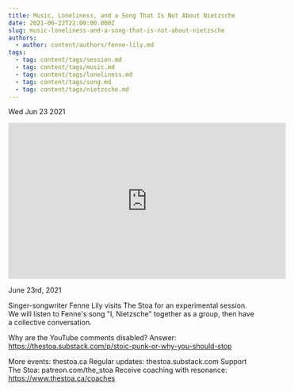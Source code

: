 ```yaml
---
title: Music, Loneliness, and a Song That Is Not About Nietzsche
date: 2021-06-22T22:00:00.000Z
slug: music-loneliness-and-a-song-that-is-not-about-nietzsche
authors:
  - author: content/authors/fenne-lily.md
tags:
  - tag: content/tags/session.md
  - tag: content/tags/music.md
  - tag: content/tags/loneliness.md
  - tag: content/tags/song.md
  - tag: content/tags/nietzsche.md
---
```






Wed Jun 23 2021

<iframe width="560" height="315" src="https://www.youtube.com/embed/DhSfPmmpXy4" title="Music, Loneliness, and a Song That Is Not About Nietzsche w/ Fenne Lily" frameborder="0" allow="accelerometer; autoplay; clipboard-write; encrypted-media; gyroscope; picture-in-picture" allowfullscreen ></iframe>

June 23rd, 2021

Singer-songwriter Fenne Lily visits The Stoa for an experimental session. We will listen to Fenne's song "I, Nietzsche" together as a group, then have a collective conversation.

Why are the YouTube comments disabled? Answer: https://thestoa.substack.com/p/stoic-punk-or-why-you-should-stop

More events: thestoa.ca
Regular updates: thestoa.substack.com
Support The Stoa: patreon.com/the_stoa
Receive coaching with resonance: https://www.thestoa.ca/coaches


